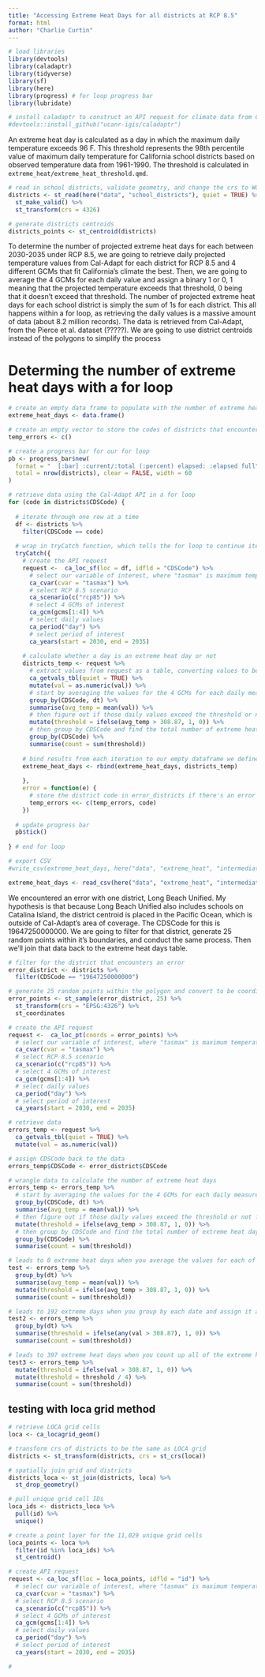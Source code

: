```yaml
---
title: "Accessing Extreme Heat Days for all districts at RCP 8.5"
format: html
author: "Charlie Curtin"
---
```


```r
# load libraries
library(devtools)
library(caladaptr)
library(tidyverse)
library(sf)
library(here)
library(progress) # for loop progress bar
library(lubridate)

# install caladaptr to construct an API request for climate data from Cal-Adapt
#devtools::install_github("ucanr-igis/caladaptr")
```

An extreme heat day is calculated as a day in which the maximum daily temperature exceeds 96 F. This threshold represents the 98th percentile value of maximum daily temperature for California school districts based on observed temperature data from 1961-1990. The threshold is calculated in `extreme_heat/extreme_heat_threshold.qmd`.

```r
# read in school districts, validate geometry, and change the crs to WGS 1984
districts <- st_read(here("data", "school_districts"), quiet = TRUE) %>% 
  st_make_valid() %>% 
  st_transform(crs = 4326)

# generate districts centroids
districts_points <- st_centroid(districts)
```

To determine the number of projected extreme heat days for each between 2030-2035 under RCP 8.5, we are going to retrieve daily projected temperature values from Cal-Adapt for each district for RCP 8.5 and 4 different GCMs that fit California's climate the best. Then, we are going to average the 4 GCMs for each daily value and assign a binary 1 or 0, 1 meaning that the projected temperature exceeds that threshold, 0 being that it doesn't exceed that threshold. The number of projected extreme heat days for each school district is simply the sum of 1s for each district. This all happens within a for loop, as retrieving the daily values is a massive amount of data (about 8.2 million records). The data is retrieved from Cal-Adapt, from the Pierce et al. dataset (?????). We are going to use district centroids instead of the polygons to simplify the process

# Determing the number of extreme heat days with a for loop

```r
# create an empty data frame to populate with the number of extreme heat days
extreme_heat_days <- data.frame()

# create an empty vector to store the codes of districts that encounter an error with the for loop
temp_errors <- c()

# create a progress bar for our for loop
pb <- progress_bar$new(
  format = "  [:bar] :current/:total (:percent) elapsed: :elapsed full",
  total = nrow(districts), clear = FALSE, width = 60
)

# retrieve data using the Cal-Adapt API in a for loop
for (code in districts$CDSCode) {
   
  # iterate through one row at a time
  df <- districts %>% 
    filter(CDSCode == code)
  
  # wrap in tryCatch function, which tells the for loop to continue iterating if it encounters an error
  tryCatch({
    # create the API request
    request <-  ca_loc_sf(loc = df, idfld = "CDSCode") %>% 
      # select our variable of interest, where "tasmax" is maximum temperature
      ca_cvar(cvar = "tasmax") %>% 
      # select RCP 8.5 scenario
      ca_scenario(c("rcp85")) %>% 
      # select 4 GCMs of interest
      ca_gcm(gcms[1:4]) %>% 
      # select daily values
      ca_period("day") %>% 
      # select period of interest
      ca_years(start = 2030, end = 2035)
    
    # calculate whether a day is an extreme heat day or not
    districts_temp <- request %>% 
      # extract values from request as a table, converting values to be numeric
      ca_getvals_tbl(quiet = TRUE) %>% 
      mutate(val = as.numeric(val)) %>% 
      # start by averaging the values for the 4 GCMs for each daily measurement for each district
      group_by(CDSCode, dt) %>% 
      summarise(avg_temp = mean(val)) %>% 
      # then figure out if those daily values exceed the threshold or not for extreme heat (projected temperatures are given in Kelvin) by assigning a 1 or 0
      mutate(threshold = ifelse(avg_temp > 308.87, 1, 0)) %>% 
      # then group by CDSCode and find the total number of extreme heat days for the whole period for each district
      group_by(CDSCode) %>%
      summarise(count = sum(threshold))
    
    # bind results from each iteration to our empty dataframe we defined outside of the for loop
    extreme_heat_days <- rbind(extreme_heat_days, districts_temp)
    
    },
    error = function(e) {
      # store the district code in error_districts if there's an error
      temp_errors <<- c(temp_errors, code)
    })
  
  # update progress bar
  pb$tick()
  
} # end for loop

# export CSV
#write_csv(extreme_heat_days, here("data", "extreme_heat", "intermediate", "extreme_heat_85_2030_2035_TEMP.csv"))

extreme_heat_days <- read_csv(here("data", "extreme_heat", "intermediate", "extreme_heat_85_2030_2035_TEMP.csv"))
```

We encountered an error with one district, Long Beach Unified. My hypothesis is that because Long Beach Unified also includes schools on Catalina Island, the district centroid is placed in the Pacific Ocean, which is outside of Cal-Adapt's area of coverage. The CDSCode for this is 19647250000000. We are going to filter for that district, generate 25 random points within it's boundaries, and conduct the same process. Then we'll join that data back to the extreme heat days table.

```r
# filter for the district that encounters an error
error_district <- districts %>% 
  filter(CDSCode == "19647250000000")

# generate 25 random points within the polygon and convert to be coordinates
error_points <- st_sample(error_district, 25) %>% 
  st_transform(crs = "EPSG:4326") %>% 
  st_coordinates

# create the API request
request <-  ca_loc_pt(coords = error_points) %>% 
  # select our variable of interest, where "tasmax" is maximum temperature
  ca_cvar(cvar = "tasmax") %>% 
  # select RCP 8.5 scenario
  ca_scenario(c("rcp85")) %>% 
  # select 4 GCMs of interest
  ca_gcm(gcms[1:4]) %>% 
  # select daily values
  ca_period("day") %>% 
  # select period of interest
  ca_years(start = 2030, end = 2035)

# retrieve data
errors_temp <- request %>% 
  ca_getvals_tbl(quiet = TRUE) %>% 
  mutate(val = as.numeric(val))

# assign CDSCode back to the data
errors_temp$CDSCode <- error_district$CDSCode

# wrangle data to calculate the number of extreme heat days
errors_temp <- errors_temp %>% 
  # start by averaging the values for the 4 GCMs for each daily measurement for each district
  group_by(CDSCode, dt) %>% 
  summarise(avg_temp = mean(val)) %>% 
  # then figure out if those daily values exceed the threshold or not for extreme heat (projected temperatures are given in Kelvin) by assigning a 1 or 0
  mutate(threshold = ifelse(avg_temp > 308.87, 1, 0)) %>% 
  # then group by CDSCode and find the total number of extreme heat days for the whole period for each district
  group_by(CDSCode) %>%
  summarise(count = sum(threshold))
```

```r
# leads to 0 extreme heat days when you average the values for each of the 4 GCMs
test <- errors_temp %>% 
  group_by(dt) %>% 
  summarise(avg_temp = mean(val)) %>% 
  mutate(threshold = ifelse(avg_temp > 308.87, 1, 0)) %>% 
  summarise(count = sum(threshold))

# leads to 192 extreme days when you group by each date and assign it a 1 if any of the temp records from any of the GCMs is above the threshold
test2 <- errors_temp %>% 
  group_by(dt) %>%
  summarise(threshold = ifelse(any(val > 308.87), 1, 0)) %>% 
  summarise(count = sum(threshold))

# leads to 397 extreme heat days when you count up all of the extreme heat days under each GCM and divide by 4 (original method)
test3 <- errors_temp %>% 
  mutate(threshold = ifelse(val > 308.87, 1, 0)) %>% 
  mutate(threshold = threshold / 4) %>%
  summarise(count = sum(threshold))
```

## testing with loca grid method

```r
# retrieve LOCA grid cells
loca <- ca_locagrid_geom()

# transform crs of districts to be the same as LOCA grid
districts <- st_transform(districts, crs = st_crs(loca))

# spatially join grid and districts
districts_loca <- st_join(districts, loca) %>% 
  st_drop_geometry()

# pull unique grid cell IDs
loca_ids <- districts_loca %>% 
  pull(id) %>% 
  unique()

# create a point layer for the 11,029 unique grid cells
loca_points <- loca %>% 
  filter(id %in% loca_ids) %>% 
  st_centroid()

# create API request
request <- ca_loc_sf(loc = loca_points, idfld = "id") %>% 
  # select our variable of interest, where "tasmax" is maximum temperature
  ca_cvar(cvar = "tasmax") %>% 
  # select RCP 8.5 scenario
  ca_scenario(c("rcp85")) %>% 
  # select 4 GCMs of interest
  ca_gcm(gcms[1:4]) %>% 
  # select daily values
  ca_period("day") %>% 
  # select period of interest
  ca_years(start = 2030, end = 2035)

# 

```

